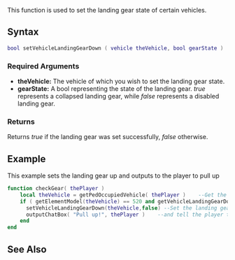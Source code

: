 
{{Server client function}}
This function is used to set the landing gear state of certain vehicles.

==Syntax== 
<syntaxhighlight lang="lua">
bool setVehicleLandingGearDown ( vehicle theVehicle, bool gearState )
</syntaxhighlight> 

===Required Arguments=== 
*'''theVehicle:''' The vehicle of which you wish to set the landing gear state.
*'''gearState:''' A bool representing the state of the landing gear.  ''true'' represents a collapsed landing gear, while ''false'' represents a disabled landing gear.

===Returns===
Returns ''true'' if the landing gear was set successfully, ''false'' otherwise.

==Example== 
This example sets the landing gear up and outputs to the player to pull up
<syntaxhighlight lang="lua">
function checkGear( thePlayer )
    local theVehicle = getPedOccupiedVehicle( thePlayer )    --Get the players vehicle
    if ( getElementModel(theVehicle) == 520 and getVehicleLandingGearDown( theVehicle ) == true) then --if the vehicle is a hydra, and the landing gear is down
      setVehicleLandingGearDown(theVehicle,false) --Set the landing gear up
      outputChatBox( "Pull up!", thePlayer )    --and tell the player to pull up.
    end
end
</syntaxhighlight>

==See Also==
{{Vehicle functions}}